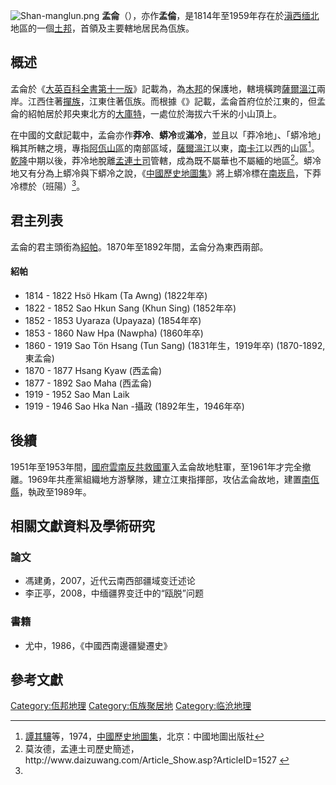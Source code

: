 [[File:Shan-manglun.png|thumb]]
'''孟侖'''（{{lang-en|Manglön}}），亦作'''孟倫'''，是1814年至1959年存在於[[云南省|滇西]][[缅甸|缅北]]地區的一個[[土邦|土邦]]，首領及主要轄地居民為佤族。

==概述==
孟侖於《[[大英百科全書第十一版|大英百科全書第十一版]]》記載為{{lang|en|Mang Lön}}，為[[木邦|木邦]]的保護地，轄境橫跨[[薩爾溫江|薩爾溫江]]兩岸。江西住著[[撣族|撣族]]，江東住著佤族。{{R|:0|p=743}}而根據《{{link-en|印度帝國地名錄|The Imperial Gazetteer of India}}》記載，孟侖首府位於江東的{{link-en|邦央|Pang Yang}}，但孟侖的紹帕居於邦央東北方的[[大庫特|大庫特]]，一處位於海拔六千米的小山頂上。{{R|:1|p=179}}

在中國的文獻記載中，孟侖亦作'''莽冷'''、'''蟒冷'''或'''滿冷'''，並且以「莽冷地」、「蟒冷地」稱其所轄之境，專指[[阿佤山區|阿佤山區]]的南部區域，[[薩爾溫江|薩爾溫江]]以東，[[南卡江|南卡江]]以西的山區<ref name="中國歷史地圖集">[[譚其驤|譚其驤]]等，1974，[[中國歷史地圖集|中國歷史地圖集]]，北京：中國地圖出版社</ref>。[[乾隆|乾隆]]中期以後，莽冷地脫離[[孟連土司|孟連土司]]管轄，成為既不屬華也不屬緬的地區<ref>莫汝德，孟連土司歷史簡述，http://www.daizuwang.com/Article_Show.asp?ArticleID=1527 {{Wayback|url=http://www.daizuwang.com/Article_Show.asp?ArticleID=1527 |date=20171107021741 }}</ref>。蟒冷地又有分為上蟒冷與下蟒冷之說，《[[中國歷史地圖集|中國歷史地圖集]]》將上蟒冷標在[[南崁烏|南崁烏]]，下莽冷標於{{link-en|邦央|Pang Yang}}（班陽）<ref name="中國歷史地圖集"/>。

==君主列表==
孟侖的君主頭銜為[[紹帕|紹帕]]。1870年至1892年間，孟侖分為東西兩部。{{R|:3}}

====紹帕==== 
*1814 - 1822                Hsö Hkam (Ta Awng)                 (1822年卒)
*1822 - 1852                Sao Hkun Sang (Khun Sing)          (1852年卒)
*1852 - 1853                Uyaraza (Upayaza)                  (1854年卒)
*1853 - 1860                Naw Hpa (Nawpha)                   (1860年卒)
*1860 - 1919                Sao Tön Hsang (Tun Sang)           (1831年生，1919年卒) (1870-1892,東孟侖)
*1870 - 1877                Hsang Kyaw (西孟侖)
*1877 - 1892                Sao Maha (西孟侖)
*1919 - 1952                Sao Man Laik 
*1919 - 1946                Sao Hka Nan -攝政                (1892年生，1946年卒)

==後續==
1951年至1953年間，[[中華民國政府|國府]][[雲南反共救國軍|雲南反共救國軍]]入孟侖故地駐軍，至1961年才完全撤離。{{R|:2|p=440至443}}1969年共產黨組織地方游擊隊，建立江東指揮部，攻佔孟侖故地，建置[[南佤縣|南佤縣]]，執政至1989年。
== 相關文獻資料及學術研究 ==
=== 論文 ===
*馮建勇，2007，近代云南西部疆域变迁述论
*李正亭，2008，中缅疆界变迁中的“瓯脱”问题
=== 書籍 ===
*尤中，1986，《中國西南邊疆變遷史》

== 參考文獻 ==
{{reflist|
<ref name=":0">{{cite book|title=《1911 Encyclopædia Britannica》|place=THEINNI|date=1911|url=https://en.wikisource.org/wiki/1911_Encyclop%C3%A6dia_Britannica/Theinni|volume=26|access-date=2020-06-22|archive-date=2020-06-23|archive-url=https://web.archive.org/web/20200623215125/https://en.wikisource.org/wiki/1911_Encyclop%C3%A6dia_Britannica/Theinni|dead-url=no}}</ref>
<ref name=":1">{{cite book|title=《Imperial Gazetteer of India》|place=Manglön|date=1911|url=https://dsal.uchicago.edu/reference/gazetteer/pager.html?objectid=DS405.1.I34_V17_185.gif|volume=17|access-date=2020-06-22|archive-date=2020-06-22|archive-url=https://web.archive.org/web/20200622220948/https://dsal.uchicago.edu/reference/gazetteer/pager.html?objectid=DS405.1.I34_V17_185.gif|dead-url=no}}</ref>
<ref name=":2">{{cite book|author =覃怡輝 | title=《金三角國軍血淚史 1950-1981》| publisher = [[聯經出版|聯經出版]] | date =2009-08-28 | ISBN =978-986-019-491-3 |work = 中研院叢書}}</ref>
<ref name=":3">{{cite web|url=http://www.worldstatesmen.org/Myanmar_shankaren.html|title=World Statesmen.org: Shan and Karenni States of Burma|author=Ben Cahoon|year=2000|access-date=2020-06-22|archive-date=2020-09-28|archive-url=https://web.archive.org/web/20200928111904/https://www.worldstatesmen.org/Myanmar_shankaren.html|dead-url=no}}</ref>

}}

[[Category:佤邦地理|Category:佤邦地理]]
[[Category:佤族聚居地|Category:佤族聚居地]]
[[Category:临沧地理|Category:临沧地理]]